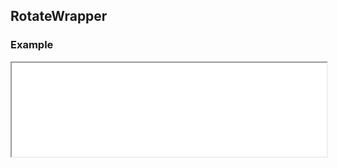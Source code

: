 
## RotateWrapper

### Example

<iframe
  src="/examples/rotate-wrapper"
  height={650}
  width="100%"
  className="mt-6 mb-6 rounded-xl border border-slate-200"
/>

<Cards>
  <Card
    className="border border-slate-100 transition-all duration-400 bg-slate-50 overflow-hidden hover:shadow-md"
    title={
      <div className="flex items-center gap-4 justify-center w-full text-slate-700">
        <Icon icon="cib:codesandbox" className="text-2xl" />
        <div>View on CodeSandbox</div>
      </div>
    }
    target="_blank"
    href="https://codesandbox.io/s/scrollery-rotate-demo-7qrznp"
  />
</Cards>

<Tabs items={["index.tsx", "styles.css"]}>
  <Tab>

```javascript filename="index.tsx" copy
import { RotateWrapper } from "@nguyend-nam/scrollery-ts";
import "./styles.css";

export default function RotateWrapperDemo() {
  return (
    <div className="layout">
      <h1 className="heading">
        <code>RotateWrapper</code>
      </h1>

      <RotateWrapper
        className="item-wrapper"
        bottomLayer={<span>Animate on Scroll</span>}
        bottomLayerClassName="bottom-layer"
        itemStyle={{ height: 200, width: 200 }}
      >
        <div className="item item-1" />
        <div className="item item-2" />
        <div className="item item-3" />
        <div className="item item-4" />
      </RotateWrapper>
    </div>
  );
}
```

  </Tab>
  <Tab>

```css filename="styles.css" copy
.layout {
  padding: 32px;
}

.heading {
  color: #018383;
  margin-bottom: 300px;
}

.message {
  text-align: center;
  color: #0dbba5;
}

.bottom-layer {
  font-size: 70px;
  color: #018383;
  font-weight: 700;
  height: 200px !important;
}

@media (max-width: 600px) {
  .bottom-layer {
    font-size: 30px;
  }
}

.item-wrapper {
  width: 100%;
  display: flex;
  flex-direction: column;
  gap: 800px;
  align-items: center;
  justify-content: center;
  margin-bottom: 800px;
}

.item {
  border-radius: 16px;
  height: 200px;
  aspect-ratio: 1/1;
}

.item-4 {
  background-color: #03fba2;
}

.item-3 {
  background-color: #0dbba5;
}

.item-2 {
  background-color: #02a8a8;
}

.item-1 {
  background-color: #018383;
}
```

  </Tab>
</Tabs>

### API

| Name                     | Type            | Default         | Description                                                                                   | Required |
| ------------------------ | --------------- | --------------- | --------------------------------------------------------------------------------------------- | -------- |
| **children**             | `ReactNode`     |                 | The contents you want to animate on scroll                                                    | &check;  |
| **style**                | `CSSProperties` |                 | The styles you want to apply to the wrapper                                                   |          |
| **className**            | `string`        |                 | The classes you want to apply to the wrapper                                                  |          |
| **itemStyle**            | `CSSProperties` |                 | The styles you want to apply to each item                                                     |          |
| **itemClassName**        | `string`        |                 | The classes you want to apply to each item                                                    |          |
| **triggerOn**            | `"in" \| "out"` | `"in"`          | The prop to specify if the animation is triggered when the contents go in or out the viewport |          |
| **isSticky**             | `boolean`       | `true`          | If `true`, then the contents stay inside the viewport when animating                          |          |
| **threshold**            | `number`        | 1/3 view height | the threshold where the animation is triggered                                                |          |
| **bottomLayer**          | `ReactNode`     |                 | The bottom layer behind the contents                                                          |          |
| **bottomLayerStyle**     | `CSSProperties` |                 | The styles you want to apply to the bottom layer                                              |          |
| **bottomLayerClassName** | `string`        |                 | The classes you want to apply to the bottom layer                                             |          |
